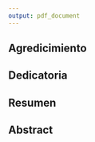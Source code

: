 ```yaml
---
output: pdf_document
---
```

\newpage
## Agredicimiento


\newpage
## Dedicatoria


\newpage
## Resumen


\newpage
## Abstract




